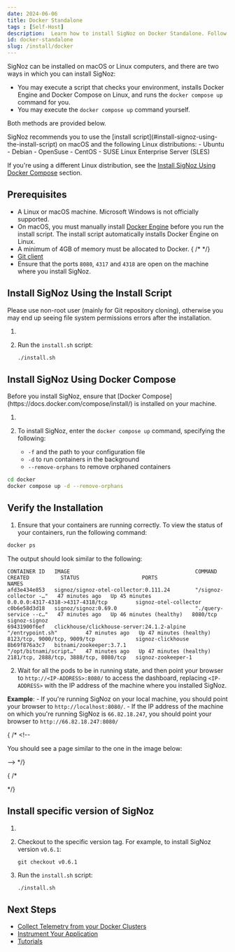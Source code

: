 ```yaml
---
date: 2024-06-06
title: Docker Standalone
tags : [Self-Host]
description:  Learn how to install SigNoz on Docker Standalone. Follow our detailed, step-by-step guide to set up SigNoz on macOS or Linux. Ensure smooth installation and start monitoring your applications effectively.
id: docker-standalone
slug: /install/docker
---
```



<HostingDecision />

SigNoz can be installed on macOS or Linux computers, and there are two ways in which you can install SigNoz:

 - You may execute a script that checks your environment, installs Docker Engine and Docker Compose on Linux, and runs the `docker compose up` command for you. 
 - You may execute the `docker compose up` command yourself.

Both methods are provided below.

<Admonition type="info">
SigNoz recommends you to use the [install script](#install-signoz-using-the-install-script) on macOS and the following Linux distributions:
  - Ubuntu
  - Debian
  - OpenSuse
  - CentOS
  - SUSE Linux Enterprise Server (SLES)

If you're using a different Linux distribution, see the [Install SigNoz Using Docker Compose](#install-signoz-using-docker-compose) section.
</Admonition>

## Prerequisites

- A Linux or macOS machine. Microsoft Windows is not officially supported.
- On macOS, you must manually install [Docker Engine](https://docs.docker.com/engine/install/)
before you run the install script. The install script automatically installs Docker Engine on Linux.
- A minimum of 4GB of memory must be allocated to Docker.
{ /* <!-- Existing documentation is somehow unclear. Are there different memory requirements based on the operating system? --> */}
- [Git client](https://desktop.github.com/)
- Ensure that the ports `8080`, `4317` and `4318` are open on the machine where you install SigNoz.

## Install SigNoz Using the Install Script

<Admonition type="info">
Please use non-root user (mainly for Git repository cloning), otherwise you may end up seeing file system permissions errors after the installation.
</Admonition>

1. <CloneRepo />

2. Run the `install.sh` script:
   ```bash
   ./install.sh
   ```

## Install SigNoz Using Docker Compose

<Admonition type="info">
Before you install SigNoz, ensure that [Docker Compose](https://docs.docker.com/compose/install/) is installed on your machine.
</Admonition>

1. <CloneRepo />

2. To install SigNoz, enter the `docker compose up` command, specifying the following:
    - `-f` and the path to your configuration file
    - `-d` to run containers in the background
    - `--remove-orphans` to remove orphaned containers

  ```bash
  cd docker
  docker compose up -d --remove-orphans
  ```

## Verify the Installation

1. Ensure that your containers are running correctly. To view the status of your containers, run the following command:

```bash
docker ps
```
  The output should look similar to the following:

```output
CONTAINER ID   IMAGE                                        COMMAND                  CREATED          STATUS                    PORTS                                    NAMES
afd3e434e853   signoz/signoz-otel-collector:0.111.24        "/signoz-collector -…"   47 minutes ago   Up 45 minutes             0.0.0.0:4317-4318->4317-4318/tcp         signoz-otel-collector
c0b6e58d3d18   signoz/signoz:0.69.0                         "./query-service --c…"   47 minutes ago   Up 46 minutes (healthy)   8080/tcp                                 signoz-signoz
69431900f6ef   clickhouse/clickhouse-server:24.1.2-alpine   "/entrypoint.sh"         47 minutes ago   Up 47 minutes (healthy)   8123/tcp, 9000/tcp, 9009/tcp             signoz-clickhouse
8b69f876a3c7   bitnami/zookeeper:3.7.1                      "/opt/bitnami/script…"   47 minutes ago   Up 47 minutes (healthy)   2181/tcp, 2888/tcp, 3888/tcp, 8080/tcp   signoz-zookeeper-1
```

2. Wait for all the pods to be in running state, and then point your browser to `http://<IP-ADDRESS>:8080/` to access the dashboard, replacing `<IP-ADDRESS>` with the IP address of the machine where you installed SigNoz.

  **Example**:
    - If you're running SigNoz on your local machine, you should point your browser to `http://localhost:8080/`.
    - If the IP address of the machine on which you're running SigNoz is `66.82.18.247`, you should point your browser to `http://66.82.18.247:8080/`

{ /* <!--

You should see a page similar to the one in the image below:

--> */}

{ /* 
<!--
How is this helpful? I suggest we create something similar to the Kubernetes section. Do we have a blog post to which I could link out?
--> */}

<RetentionInfo />

## Install specific version of SigNoz

1. <CloneRepo />

2. Checkout to the specific version tag. For example, to install SigNoz version `v0.6.1`:
	```
	git checkout v0.6.1
	```

3. Run the `install.sh` script:

	```bash
	./install.sh
	```

## Next Steps
- [Collect Telemetry from your Docker Clusters](/docs/collection-agents/docker/install/)
- [Instrument Your Application](/docs/instrumentation/overview)
- [Tutorials](/docs/tutorials/)
